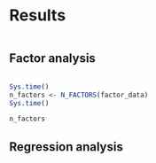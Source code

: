 # Results

```r

```



## Factor analysis

```r

```

```r

Sys.time()
n_factors <- N_FACTORS(factor_data)
Sys.time()

n_factors
```



## Regression analysis


